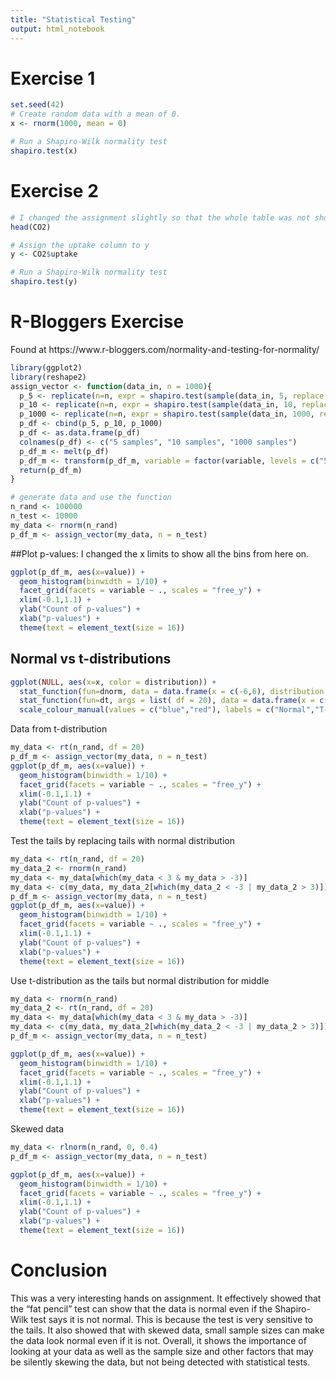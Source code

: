 ```yaml
---
title: "Statistical Testing"
output: html_notebook
---
```


# Exercise 1
```r
set.seed(42)
# Create random data with a mean of 0.
x <- rnorm(1000, mean = 0)

# Run a Shapiro-Wilk normality test
shapiro.test(x)
```

# Exercise 2
```r
# I changed the assignment slightly so that the whole table was not shown.
head(CO2)
```

```r
# Assign the uptake column to y
y <- CO2$uptake

# Run a Shapiro-Wilk normality test
shapiro.test(y)
```

# R-Bloggers Exercise
Found at https://www.r-bloggers.com/normality-and-testing-for-normality/
```r
library(ggplot2)
library(reshape2)
assign_vector <- function(data_in, n = 1000){
  p_5 <- replicate(n=n, expr = shapiro.test(sample(data_in, 5, replace = TRUE))$p.value)
  p_10 <- replicate(n=n, expr = shapiro.test(sample(data_in, 10, replace = TRUE))$p.value)
  p_1000 <- replicate(n=n, expr = shapiro.test(sample(data_in, 1000, replace=TRUE))$p.value)
  p_df <- cbind(p_5, p_10, p_1000)
  p_df <- as.data.frame(p_df)
  colnames(p_df) <- c("5 samples", "10 samples", "1000 samples")
  p_df_m <- melt(p_df)
  p_df_m <- transform(p_df_m, variable = factor(variable, levels = c("5 samples","10 samples","1000 samples")))
  return(p_df_m)
}
```

```r
# generate data and use the function
n_rand <- 100000
n_test <- 10000
my_data <- rnorm(n_rand)
p_df_m <- assign_vector(my_data, n = n_test)
```

##Plot p-values: 
I changed the x limits to show all the bins from here on. 
```r
ggplot(p_df_m, aes(x=value)) + 
  geom_histogram(binwidth = 1/10) +
  facet_grid(facets = variable ~ ., scales = "free_y") +
  xlim(-0.1,1.1) +
  ylab("Count of p-values") +
  xlab("p-values") +
  theme(text = element_text(size = 16))
```

## Normal vs t-distributions
```r
ggplot(NULL, aes(x=x, color = distribution)) + 
  stat_function(fun=dnorm, data = data.frame(x = c(-6,6), distribution = factor(1))) + 
  stat_function(fun=dt, args = list( df = 20), data = data.frame(x = c(-6,6), distribution = factor(2)), linetype = "dashed") + 
  scale_colour_manual(values = c("blue","red"), labels = c("Normal","T-Distribution"))
```

Data from t-distribution
```r
my_data <- rt(n_rand, df = 20)
p_df_m <- assign_vector(my_data, n = n_test)
ggplot(p_df_m, aes(x=value)) + 
  geom_histogram(binwidth = 1/10) +
  facet_grid(facets = variable ~ ., scales = "free_y") +
  xlim(-0.1,1.1) +
  ylab("Count of p-values") +
  xlab("p-values") +
  theme(text = element_text(size = 16))

```

Test the tails by replacing tails with normal distribution
```r
my_data <- rt(n_rand, df = 20)
my_data_2 <- rnorm(n_rand)
my_data <- my_data[which(my_data < 3 & my_data > -3)]
my_data <- c(my_data, my_data_2[which(my_data_2 < -3 | my_data_2 > 3)])
p_df_m <- assign_vector(my_data, n = n_test)
ggplot(p_df_m, aes(x=value)) + 
  geom_histogram(binwidth = 1/10) +
  facet_grid(facets = variable ~ ., scales = "free_y") +
  xlim(-0.1,1.1) +
  ylab("Count of p-values") +
  xlab("p-values") +
  theme(text = element_text(size = 16))
```

Use t-distribution as the tails but normal distribution for middle
```r
my_data <- rnorm(n_rand)
my_data_2 <- rt(n_rand, df = 20)
my_data <- my_data[which(my_data < 3 & my_data > -3)]
my_data <- c(my_data, my_data_2[which(my_data_2 < -3 | my_data_2 > 3)])
p_df_m <- assign_vector(my_data, n = n_test)

ggplot(p_df_m, aes(x=value)) + 
  geom_histogram(binwidth = 1/10) +
  facet_grid(facets = variable ~ ., scales = "free_y") +
  xlim(-0.1,1.1) +
  ylab("Count of p-values") +
  xlab("p-values") +
  theme(text = element_text(size = 16))
```

Skewed data
```r
my_data <- rlnorm(n_rand, 0, 0.4)
p_df_m <- assign_vector(my_data, n = n_test)

ggplot(p_df_m, aes(x=value)) + 
  geom_histogram(binwidth = 1/10) +
  facet_grid(facets = variable ~ ., scales = "free_y") +
  xlim(-0.1,1.1) +
  ylab("Count of p-values") +
  xlab("p-values") +
  theme(text = element_text(size = 16))
```
# Conclusion
This was a very interesting hands on assignment. It effectively showed that the “fat pencil” test can show that the data is normal even if the Shapiro-Wilk test says it is not normal. This is because the test is very sensitive to the tails. It also showed that with skewed data, small sample sizes can make the data look normal even if it is not. Overall, it shows the importance of looking at your data as well as the sample size and other factors that may be silently skewing the data, but not being detected with statistical tests. 
